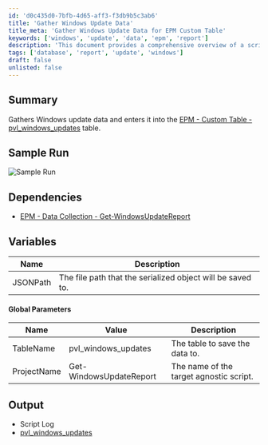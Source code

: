 ```yaml
---
id: 'd0c435d0-7bfb-4d65-aff3-f3db9b5c3ab6'
title: 'Gather Windows Update Data'
title_meta: 'Gather Windows Update Data for EPM Custom Table'
keywords: ['windows', 'update', 'data', 'epm', 'report']
description: 'This document provides a comprehensive overview of a script that gathers Windows update data and enters it into the EPM - Custom Table - pvl_windows_updates. It includes details on dependencies, variables, global parameters, and the expected output.'
tags: ['database', 'report', 'update', 'windows']
draft: false
unlisted: false
---
```

## Summary

Gathers Windows update data and enters it into the [EPM - Custom Table - pvl_windows_updates](https://proval.itglue.com/DOC-5078775-12275091) table.

## Sample Run

![Sample Run](../../../static/img/Windows-Update-History-Audit/image_1.png)

## Dependencies

- [EPM - Data Collection - Get-WindowsUpdateReport](https://proval.itglue.com/DOC-5078775-10372095)

## Variables

| Name      | Description                                         |
|-----------|-----------------------------------------------------|
| JSONPath  | The file path that the serialized object will be saved to. |

#### Global Parameters

| Name        | Value                 | Description                                   |
|-------------|-----------------------|-----------------------------------------------|
| TableName   | pvl_windows_updates    | The table to save the data to.               |
| ProjectName | Get-WindowsUpdateReport | The name of the target agnostic script.      |

## Output

- Script Log
- [pvl_windows_updates](https://proval.itglue.com/DOC-5078775-12275091)












